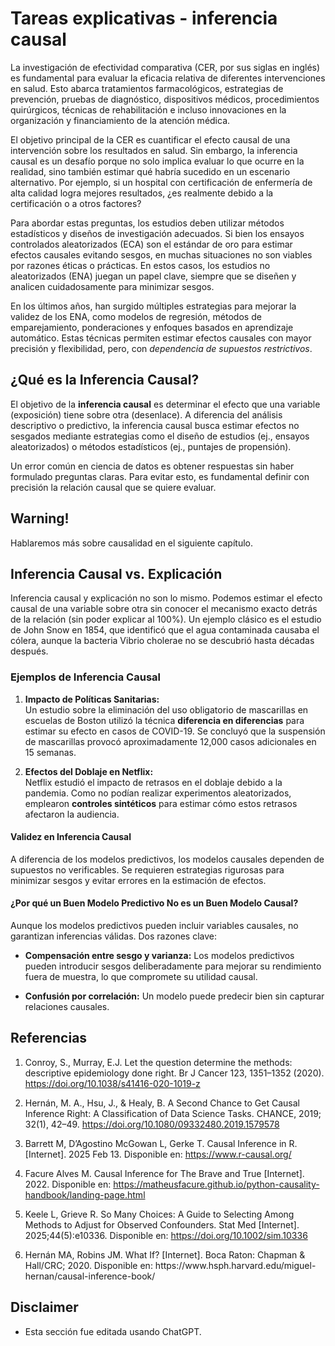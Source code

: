 # Tareas explicativas - inferencia causal

La investigación de efectividad comparativa (CER, por sus siglas en inglés) es fundamental para evaluar la eficacia relativa de diferentes intervenciones en salud. Esto abarca tratamientos farmacológicos, estrategias de prevención, pruebas de diagnóstico, dispositivos médicos, procedimientos quirúrgicos, técnicas de rehabilitación e incluso innovaciones en la organización y financiamiento de la atención médica.

El objetivo principal de la CER es cuantificar el efecto causal de una intervención sobre los resultados en salud. Sin embargo, la inferencia causal es un desafío porque no solo implica evaluar lo que ocurre en la realidad, sino también estimar qué habría sucedido en un escenario alternativo. Por ejemplo, si un hospital con certificación de enfermería de alta calidad logra mejores resultados, ¿es realmente debido a la certificación o a otros factores?

Para abordar estas preguntas, los estudios deben utilizar métodos estadísticos y diseños de investigación adecuados. Si bien los ensayos controlados aleatorizados (ECA) son el estándar de oro para estimar efectos causales evitando sesgos, en muchas situaciones no son viables por razones éticas o prácticas. En estos casos, los estudios no aleatorizados (ENA) juegan un papel clave, siempre que se diseñen y analicen cuidadosamente para minimizar sesgos.

En los últimos años, han surgido múltiples estrategias para mejorar la validez de los ENA, como modelos de regresión, métodos de emparejamiento, ponderaciones y enfoques basados en aprendizaje automático. Estas técnicas permiten estimar efectos causales con mayor precisión y flexibilidad, pero, con *dependencia de supuestos restrictivos*.

## ¿Qué es la Inferencia Causal?

El objetivo de la **inferencia causal** es determinar el efecto que una variable (exposición) tiene sobre otra (desenlace). A diferencia del análisis descriptivo o predictivo, la inferencia causal busca estimar efectos no sesgados mediante estrategias como el diseño de estudios (ej., ensayos aleatorizados) o métodos estadísticos (ej., puntajes de propensión).

Un error común en ciencia de datos es obtener respuestas sin haber formulado preguntas claras. Para evitar esto, es fundamental definir con precisión la relación causal que se quiere evaluar.

::: callout-warning
## Warning!

Hablaremos más sobre causalidad en el siguiente capítulo.
:::

## Inferencia Causal vs. Explicación

Inferencia causal y explicación no son lo mismo. Podemos estimar el efecto causal de una variable sobre otra sin conocer el mecanismo exacto detrás de la relación (sin poder explicar al 100%). Un ejemplo clásico es el estudio de John Snow en 1854, que identificó que el agua contaminada causaba el cólera, aunque la bacteria Vibrio cholerae no se descubrió hasta décadas después.

### Ejemplos de Inferencia Causal

1.  **Impacto de Políticas Sanitarias:**\
    Un estudio sobre la eliminación del uso obligatorio de mascarillas en escuelas de Boston utilizó la técnica **diferencia en diferencias** para estimar su efecto en casos de COVID-19. Se concluyó que la suspensión de mascarillas provocó aproximadamente 12,000 casos adicionales en 15 semanas.

2.  **Efectos del Doblaje en Netflix:**\
    Netflix estudió el impacto de retrasos en el doblaje debido a la pandemia. Como no podían realizar experimentos aleatorizados, emplearon **controles sintéticos** para estimar cómo estos retrasos afectaron la audiencia.

#### Validez en Inferencia Causal

A diferencia de los modelos predictivos, los modelos causales dependen de supuestos no verificables. Se requieren estrategias rigurosas para minimizar sesgos y evitar errores en la estimación de efectos.

#### ¿Por qué un Buen Modelo Predictivo No es un Buen Modelo Causal?

Aunque los modelos predictivos pueden incluir variables causales, no garantizan inferencias válidas. Dos razones clave:

-   **Compensación entre sesgo y varianza:** Los modelos predictivos pueden introducir sesgos deliberadamente para mejorar su rendimiento fuera de muestra, lo que compromete su utilidad causal.

-   **Confusión por correlación:** Un modelo puede predecir bien sin capturar relaciones causales.

## Referencias

1.  Conroy, S., Murray, E.J. Let the question determine the methods: descriptive epidemiology done right. Br J Cancer 123, 1351–1352 (2020). <https://doi.org/10.1038/s41416-020-1019-z>

2.  Hernán, M. A., Hsu, J., & Healy, B. A Second Chance to Get Causal Inference Right: A Classification of Data Science Tasks. CHANCE, 2019; 32(1), 42–49. <https://doi.org/10.1080/09332480.2019.1579578>

3.  Barrett M, D’Agostino McGowan L, Gerke T. Causal Inference in R. \[Internet\]. 2025 Feb 13. Disponible en: <https://www.r-causal.org/>

4.  Facure Alves M. Causal Inference for The Brave and True \[Internet\]. 2022. Disponible en: <https://matheusfacure.github.io/python-causality-handbook/landing-page.html>

5.  Keele L, Grieve R. So Many Choices: A Guide to Selecting Among Methods to Adjust for Observed Confounders. Stat Med \[Internet\]. 2025;44(5):e10336. Disponible en: <https://doi.org/10.1002/sim.10336>

6.  Hernán MA, Robins JM. What If? \[Internet\]. Boca Raton: Chapman & Hall/CRC; 2020. Disponible en: https://www.hsph.harvard.edu/miguel-hernan/causal-inference-book/

## Disclaimer

-   Esta sección fue editada usando ChatGPT.
